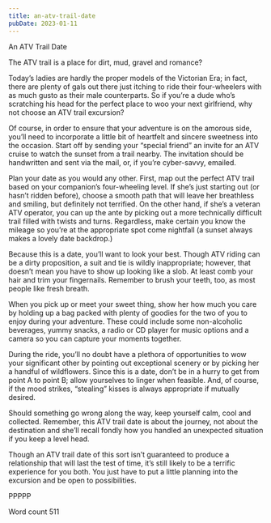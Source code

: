 ```yaml
---
title: an-atv-trail-date
pubDate: 2023-01-11
---
```


An ATV Trail Date

The ATV trail is a place for dirt, mud, gravel and romance?

Today’s ladies are hardly the proper models of the Victorian Era; in fact, there are plenty of gals out there just itching to ride their four-wheelers with as much gusto as their male counterparts.  So if you’re a dude who’s scratching his head for the perfect place to woo your next girlfriend, why not choose an ATV trail excursion?

Of course, in order to ensure that your adventure is on the amorous side, you’ll need to incorporate a little bit of heartfelt and sincere sweetness into the occasion.  Start off by sending your “special friend” an invite for an ATV cruise to watch the sunset from a trail nearby.  The invitation should be handwritten and sent via the mail, or, if you’re cyber-savvy, emailed.

Plan your date as you would any other.  First, map out the perfect ATV trail based on your companion’s four-wheeling level.  If she’s just starting out (or hasn’t ridden before), choose a smooth path that will leave her breathless and smiling, but definitely not terrified.  On the other hand, if she’s a veteran ATV operator, you can up the ante by picking out a more technically difficult trail filled with twists and turns.  Regardless, make certain you know the mileage so you’re at the appropriate spot come nightfall (a sunset always makes a lovely date backdrop.)

Because this is a date, you’ll want to look your best.  Though ATV riding can be a dirty proposition, a suit and tie is wildly inappropriate; however, that doesn’t mean you have to show up looking like a slob.  At least comb your hair and trim your fingernails. Remember to brush your teeth, too, as most people like fresh breath.

When you pick up or meet your sweet thing, show her how much you care by holding up a bag packed with plenty of goodies for the two of you to enjoy during your adventure.  These could include some non-alcoholic beverages, yummy snacks, a radio or CD player for music options and a camera so you can capture your moments together.  

During the ride, you’ll no doubt have a plethora of opportunities to wow your significant other by pointing out exceptional scenery or by picking her a handful of wildflowers.  Since this is a date, don’t be in a hurry to get from point A to point B; allow yourselves to linger when feasible.  And, of course, if the mood strikes, “stealing” kisses is always appropriate if mutually desired.

Should something go wrong along the way, keep yourself calm, cool and collected.  Remember, this ATV trail date is about the journey, not about the destination and she’ll recall fondly how you handled an unexpected situation if you keep a level head.

Though an ATV trail date of this sort isn’t guaranteed to produce a relationship that will last the test of time, it’s still likely to be a terrific experience for you both.  You just have to put a little planning into the excursion and be open to possibilities.  

PPPPP

Word count 511